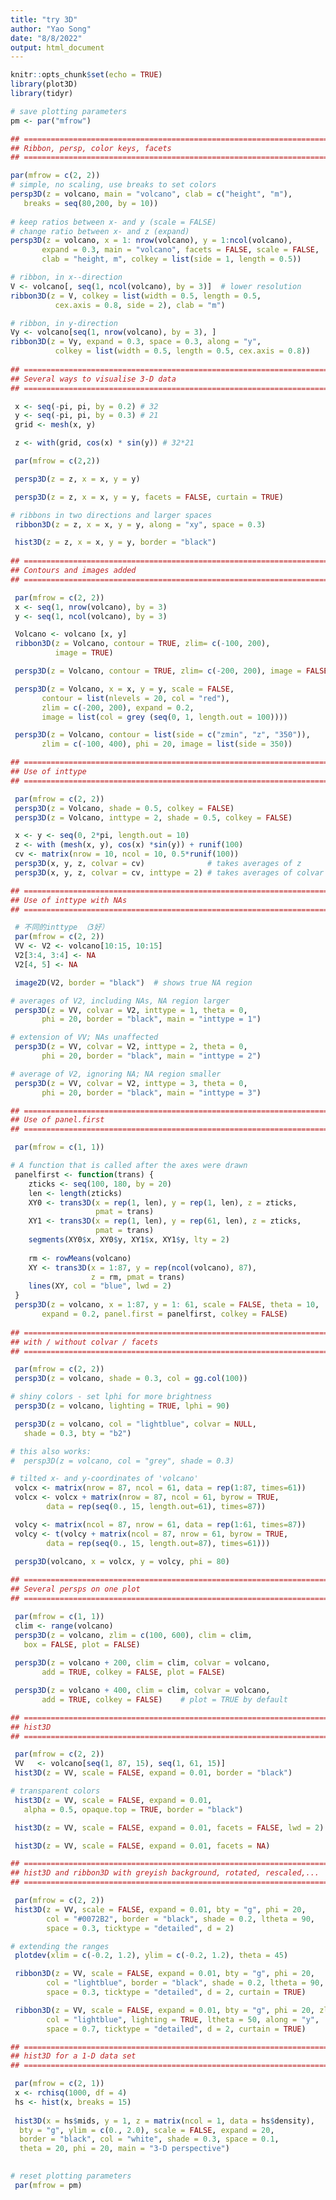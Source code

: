 ```yaml
---
title: "try 3D"
author: "Yao Song"
date: "8/8/2022"
output: html_document
---
```


```r
knitr::opts_chunk$set(echo = TRUE)
library(plot3D)
library(tidyr)
```

```r
# save plotting parameters
pm <- par("mfrow")

## =======================================================================
## Ribbon, persp, color keys, facets
## =======================================================================

par(mfrow = c(2, 2))
# simple, no scaling, use breaks to set colors
persp3D(z = volcano, main = "volcano", clab = c("height", "m"), 
   breaks = seq(80,200, by = 10))
  
# keep ratios between x- and y (scale = FALSE) 
# change ratio between x- and z (expand)
persp3D(z = volcano, x = 1: nrow(volcano), y = 1:ncol(volcano),
       expand = 0.3, main = "volcano", facets = FALSE, scale = FALSE,
       clab = "height, m", colkey = list(side = 1, length = 0.5))

# ribbon, in x--direction
V <- volcano[, seq(1, ncol(volcano), by = 3)]  # lower resolution
ribbon3D(z = V, colkey = list(width = 0.5, length = 0.5, 
          cex.axis = 0.8, side = 2), clab = "m")

# ribbon, in y-direction
Vy <- volcano[seq(1, nrow(volcano), by = 3), ]
ribbon3D(z = Vy, expand = 0.3, space = 0.3, along = "y", 
          colkey = list(width = 0.5, length = 0.5, cex.axis = 0.8))
  
## =======================================================================
## Several ways to visualise 3-D data
## =======================================================================

 x <- seq(-pi, pi, by = 0.2) # 32
 y <- seq(-pi, pi, by = 0.3) # 21
 grid <- mesh(x, y)

 z <- with(grid, cos(x) * sin(y)) # 32*21

 par(mfrow = c(2,2))

 persp3D(z = z, x = x, y = y)

 persp3D(z = z, x = x, y = y, facets = FALSE, curtain = TRUE)

# ribbons in two directions and larger spaces
 ribbon3D(z = z, x = x, y = y, along = "xy", space = 0.3)

 hist3D(z = z, x = x, y = y, border = "black")  
  
## =======================================================================
## Contours and images added
## =======================================================================

 par(mfrow = c(2, 2))
 x <- seq(1, nrow(volcano), by = 3)
 y <- seq(1, ncol(volcano), by = 3) 

 Volcano <- volcano [x, y]
 ribbon3D(z = Volcano, contour = TRUE, zlim= c(-100, 200), 
          image = TRUE)

 persp3D(z = Volcano, contour = TRUE, zlim= c(-200, 200), image = FALSE)

 persp3D(z = Volcano, x = x, y = y, scale = FALSE, 
       contour = list(nlevels = 20, col = "red"), 
       zlim = c(-200, 200), expand = 0.2,
       image = list(col = grey (seq(0, 1, length.out = 100))))

 persp3D(z = Volcano, contour = list(side = c("zmin", "z", "350")), 
       zlim = c(-100, 400), phi = 20, image = list(side = 350))

## =======================================================================
## Use of inttype
## =======================================================================

 par(mfrow = c(2, 2))
 persp3D(z = Volcano, shade = 0.5, colkey = FALSE)
 persp3D(z = Volcano, inttype = 2, shade = 0.5, colkey = FALSE)

 x <- y <- seq(0, 2*pi, length.out = 10)
 z <- with (mesh(x, y), cos(x) *sin(y)) + runif(100)
 cv <- matrix(nrow = 10, ncol = 10, 0.5*runif(100))
 persp3D(x, y, z, colvar = cv)              # takes averages of z
 persp3D(x, y, z, colvar = cv, inttype = 2) # takes averages of colvar

## =======================================================================
## Use of inttype with NAs
## =======================================================================

 # 不同的inttype （3好）
 par(mfrow = c(2, 2))
 VV <- V2 <- volcano[10:15, 10:15]
 V2[3:4, 3:4] <- NA
 V2[4, 5] <- NA

 image2D(V2, border = "black")  # shows true NA region

# averages of V2, including NAs, NA region larger
 persp3D(z = VV, colvar = V2, inttype = 1, theta = 0, 
       phi = 20, border = "black", main = "inttype = 1")

# extension of VV; NAs unaffected
 persp3D(z = VV, colvar = V2, inttype = 2, theta = 0, 
       phi = 20, border = "black", main = "inttype = 2")

# average of V2, ignoring NA; NA region smaller
 persp3D(z = VV, colvar = V2, inttype = 3, theta = 0, 
       phi = 20, border = "black", main = "inttype = 3")

## =======================================================================
## Use of panel.first
## =======================================================================

 par(mfrow = c(1, 1))

# A function that is called after the axes were drawn
 panelfirst <- function(trans) {
    zticks <- seq(100, 180, by = 20)
    len <- length(zticks)
    XY0 <- trans3D(x = rep(1, len), y = rep(1, len), z = zticks,
                   pmat = trans)
    XY1 <- trans3D(x = rep(1, len), y = rep(61, len), z = zticks,
                   pmat = trans)
    segments(XY0$x, XY0$y, XY1$x, XY1$y, lty = 2) 
    
    rm <- rowMeans(volcano)             
    XY <- trans3D(x = 1:87, y = rep(ncol(volcano), 87), 
                  z = rm, pmat = trans)
    lines(XY, col = "blue", lwd = 2)
 }
 persp3D(z = volcano, x = 1:87, y = 1: 61, scale = FALSE, theta = 10,
       expand = 0.2, panel.first = panelfirst, colkey = FALSE)
                                                       
## =======================================================================
## with / without colvar / facets 
## =======================================================================

 par(mfrow = c(2, 2))
 persp3D(z = volcano, shade = 0.3, col = gg.col(100))

# shiny colors - set lphi for more brightness
 persp3D(z = volcano, lighting = TRUE, lphi = 90)

 persp3D(z = volcano, col = "lightblue", colvar = NULL, 
   shade = 0.3, bty = "b2")

# this also works:
#  persp3D(z = volcano, col = "grey", shade = 0.3)

# tilted x- and y-coordinates of 'volcano'
 volcx <- matrix(nrow = 87, ncol = 61, data = rep(1:87, times=61))
 volcx <- volcx + matrix(nrow = 87, ncol = 61, byrow = TRUE, 
        data = rep(seq(0., 15, length.out=61), times=87))

 volcy <- matrix(ncol = 87, nrow = 61, data = rep(1:61, times=87))
 volcy <- t(volcy + matrix(ncol = 87, nrow = 61, byrow = TRUE, 
        data = rep(seq(0., 15, length.out=87), times=61)))

 persp3D(volcano, x = volcx, y = volcy, phi = 80)
    
## =======================================================================
## Several persps on one plot
## =======================================================================

 par(mfrow = c(1, 1))
 clim <- range(volcano)
 persp3D(z = volcano, zlim = c(100, 600), clim = clim, 
   box = FALSE, plot = FALSE)
  
 persp3D(z = volcano + 200, clim = clim, colvar = volcano, 
       add = TRUE, colkey = FALSE, plot = FALSE)

 persp3D(z = volcano + 400, clim = clim, colvar = volcano, 
       add = TRUE, colkey = FALSE)    # plot = TRUE by default

## =======================================================================
## hist3D
## =======================================================================

 par(mfrow = c(2, 2))
 VV   <- volcano[seq(1, 87, 15), seq(1, 61, 15)]
 hist3D(z = VV, scale = FALSE, expand = 0.01, border = "black")

# transparent colors
 hist3D(z = VV, scale = FALSE, expand = 0.01, 
   alpha = 0.5, opaque.top = TRUE, border = "black")

 hist3D(z = VV, scale = FALSE, expand = 0.01, facets = FALSE, lwd = 2)

 hist3D(z = VV, scale = FALSE, expand = 0.01, facets = NA)

## =======================================================================
## hist3D and ribbon3D with greyish background, rotated, rescaled,...
## =======================================================================

 par(mfrow = c(2, 2))
 hist3D(z = VV, scale = FALSE, expand = 0.01, bty = "g", phi = 20,
        col = "#0072B2", border = "black", shade = 0.2, ltheta = 90,
        space = 0.3, ticktype = "detailed", d = 2)

# extending the ranges
 plotdev(xlim = c(-0.2, 1.2), ylim = c(-0.2, 1.2), theta = 45)

 ribbon3D(z = VV, scale = FALSE, expand = 0.01, bty = "g", phi = 20,
        col = "lightblue", border = "black", shade = 0.2, ltheta = 90,
        space = 0.3, ticktype = "detailed", d = 2, curtain = TRUE)

 ribbon3D(z = VV, scale = FALSE, expand = 0.01, bty = "g", phi = 20, zlim = c(95,183),
        col = "lightblue", lighting = TRUE, ltheta = 50, along = "y",
        space = 0.7, ticktype = "detailed", d = 2, curtain = TRUE)

## =======================================================================
## hist3D for a 1-D data set
## =======================================================================

 par(mfrow = c(2, 1))
 x <- rchisq(1000, df = 4)
 hs <- hist(x, breaks = 15)
 
 hist3D(x = hs$mids, y = 1, z = matrix(ncol = 1, data = hs$density), 
  bty = "g", ylim = c(0., 2.0), scale = FALSE, expand = 20, 
  border = "black", col = "white", shade = 0.3, space = 0.1, 
  theta = 20, phi = 20, main = "3-D perspective")

          
# reset plotting parameters
 par(mfrow = pm)

```

